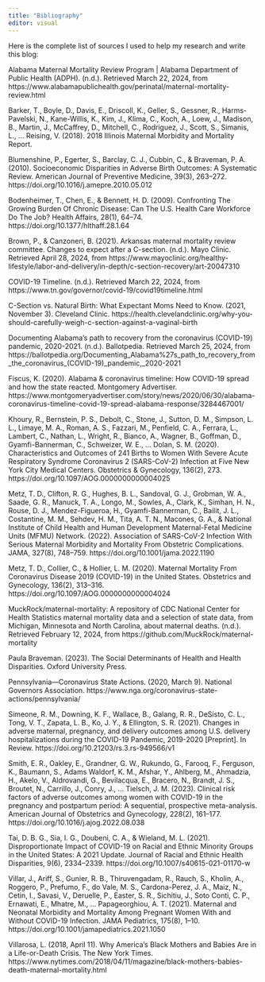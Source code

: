 ```yaml
---
title: "Bibliography"
editor: visual
---
```


Here is the complete list of sources I used to help my research and write this blog:

Alabama Maternal Mortality Review Program | Alabama Department of Public Health (ADPH). (n.d.). Retrieved March 22, 2024, from https://www.alabamapublichealth.gov/perinatal/maternal-mortality-review.html

Barker, T., Boyle, D., Davis, E., Driscoll, K., Geller, S., Gessner, R., Harms-Pavelski, N., Kane-Willis, K., Kim, J., Klima, C., Koch, A., Loew, J., Madison, B., Martin, J., McCaffrey, D., Mitchell, C., Rodriguez, J., Scott, S., Simanis, L., … Reising, V. (2018). 2018 Illinois Maternal Morbidity and Mortality Report.

Blumenshine, P., Egerter, S., Barclay, C. J., Cubbin, C., & Braveman, P. A. (2010). Socioeconomic Disparities in Adverse Birth Outcomes: A Systematic Review. American Journal of Preventive Medicine, 39(3), 263–272. https://doi.org/10.1016/j.amepre.2010.05.012

Bodenheimer, T., Chen, E., & Bennett, H. D. (2009). Confronting The Growing Burden Of Chronic Disease: Can The U.S. Health Care Workforce Do The Job? Health Affairs, 28(1), 64–74. https://doi.org/10.1377/hlthaff.28.1.64

Brown, P., & Canzoneri, B. (2021). Arkansas maternal mortality review committee.
Changes to expect after a C-section. (n.d.). Mayo Clinic. Retrieved April 28, 2024, from https://www.mayoclinic.org/healthy-lifestyle/labor-and-delivery/in-depth/c-section-recovery/art-20047310

COVID-19 Timeline. (n.d.). Retrieved March 22, 2024, from https://www.tn.gov/governor/covid-19/covid19timeline.html

C-Section vs. Natural Birth: What Expectant Moms Need to Know. (2021, November 3). Cleveland Clinic. https://health.clevelandclinic.org/why-you-should-carefully-weigh-c-section-against-a-vaginal-birth

Documenting Alabama’s path to recovery from the coronavirus (COVID-19) pandemic, 2020-2021. (n.d.). Ballotpedia. Retrieved March 25, 2024, from https://ballotpedia.org/Documenting_Alabama%27s_path_to_recovery_from_the_coronavirus_(COVID-19)_pandemic,_2020-2021

Fiscus, K. (2020). Alabama & coronavirus timeline: How COVID-19 spread and how the state reacted. Montgomery Advertiser. https://www.montgomeryadvertiser.com/story/news/2020/06/30/alabama-coronavirus-timeline-covid-19-spread-alabama-response/3284467001/

Khoury, R., Bernstein, P. S., Debolt, C., Stone, J., Sutton, D. M., Simpson, L. L., Limaye, M. A., Roman, A. S., Fazzari, M., Penfield, C. A., Ferrara, L., Lambert, C., Nathan, L., Wright, R., Bianco, A., Wagner, B., Goffman, D., Gyamfi-Bannerman, C., Schweizer, W. E., … Dolan, S. M. (2020). Characteristics and Outcomes of 241 Births to Women With Severe Acute Respiratory Syndrome Coronavirus 2 (SARS-CoV-2) Infection at Five New York City Medical Centers. Obstetrics & Gynecology, 136(2), 273. https://doi.org/10.1097/AOG.0000000000004025

Metz, T. D., Clifton, R. G., Hughes, B. L., Sandoval, G. J., Grobman, W. A., Saade, G. R., Manuck, T. A., Longo, M., Sowles, A., Clark, K., Simhan, H. N., Rouse, D. J., Mendez-Figueroa, H., Gyamfi-Bannerman, C., Bailit, J. L., Costantine, M. M., Sehdev, H. M., Tita, A. T. N., Macones, G. A., & National Institute of Child Health and Human Development Maternal-Fetal Medicine Units (MFMU) Network. (2022). Association of SARS-CoV-2 Infection With Serious Maternal Morbidity and Mortality From Obstetric Complications. JAMA, 327(8), 748–759. https://doi.org/10.1001/jama.2022.1190

Metz, T. D., Collier, C., & Hollier, L. M. (2020). Maternal Mortality From Coronavirus Disease 2019 (COVID-19) in the United States. Obstetrics and Gynecology, 136(2), 313–316. https://doi.org/10.1097/AOG.0000000000004024

MuckRock/maternal-mortality: A repository of CDC National Center for Health Statistics maternal mortality data and a selection of state data, from Michigan, Minnesota and North Carolina, about maternal deaths. (n.d.). Retrieved February 12, 2024, from https://github.com/MuckRock/maternal-mortality

Paula Braveman. (2023). The Social Determinants of Health and Health Disparities. Oxford University Press.

Pennsylvania—Coronavirus State Actions. (2020, March 9). National Governors Association. https://www.nga.org/coronavirus-state-actions/pennsylvania/

Simeone, R. M., Downing, K. F., Wallace, B., Galang, R. R., DeSisto, C. L., Tong, V. T., Zapata, L. B., Ko, J. Y., & Ellington, S. R. (2021). Changes in adverse maternal, pregnancy, and delivery outcomes among U.S. delivery hospitalizations during the COVID-19 Pandemic, 2019-2020 [Preprint]. In Review. https://doi.org/10.21203/rs.3.rs-949566/v1

Smith, E. R., Oakley, E., Grandner, G. W., Rukundo, G., Farooq, F., Ferguson, K., Baumann, S., Adams Waldorf, K. M., Afshar, Y., Ahlberg, M., Ahmadzia, H., Akelo, V., Aldrovandi, G., Bevilacqua, E., Bracero, N., Brandt, J. S., Broutet, N., Carrillo, J., Conry, J., … Tielsch, J. M. (2023). Clinical risk factors of adverse outcomes among women with COVID-19 in the pregnancy and postpartum period: A sequential, prospective meta-analysis. American Journal of Obstetrics and Gynecology, 228(2), 161–177. https://doi.org/10.1016/j.ajog.2022.08.038

Tai, D. B. G., Sia, I. G., Doubeni, C. A., & Wieland, M. L. (2021). Disproportionate Impact of COVID-19 on Racial and Ethnic Minority Groups in the United States: A 2021 Update. Journal of Racial and Ethnic Health Disparities, 9(6), 2334–2339. https://doi.org/10.1007/s40615-021-01170-w

Villar, J., Ariff, S., Gunier, R. B., Thiruvengadam, R., Rauch, S., Kholin, A., Roggero, P., Prefumo, F., do Vale, M. S., Cardona-Perez, J. A., Maiz, N., Cetin, I., Savasi, V., Deruelle, P., Easter, S. R., Sichitiu, J., Soto Conti, C. P., Ernawati, E., Mhatre, M., … Papageorghiou, A. T. (2021). Maternal and Neonatal Morbidity and Mortality Among Pregnant Women With and Without COVID-19 Infection. JAMA Pediatrics, 175(8), 1–10. https://doi.org/10.1001/jamapediatrics.2021.1050

Villarosa, L. (2018, April 11). Why America’s Black Mothers and Babies Are in a Life-or-Death Crisis. The New York Times. https://www.nytimes.com/2018/04/11/magazine/black-mothers-babies-death-maternal-mortality.html

